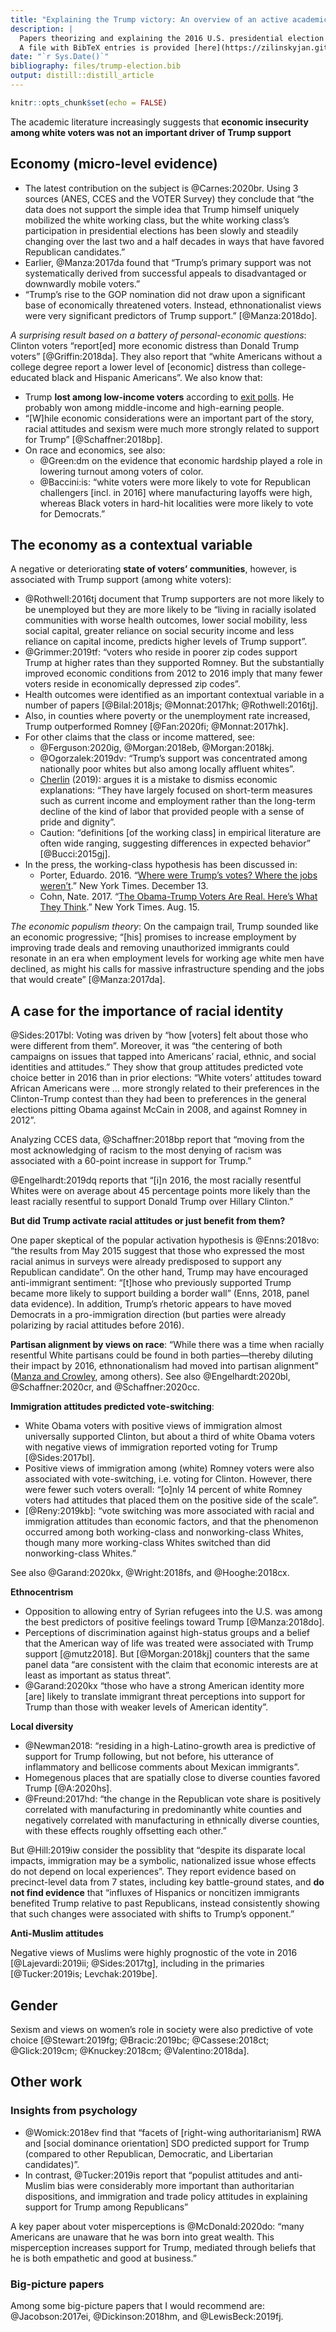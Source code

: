 ```yaml
---
title: "Explaining the Trump victory: An overview of an active academic literature"
description: |
  Papers theorizing and explaining the 2016 U.S. presidential election outcome. <br>
  A file with BibTeX entries is provided [here](https://zilinskyjan.github.io/files/trump-election.bib).
date: "`r Sys.Date()`"
bibliography: files/trump-election.bib
output: distill::distill_article
---
```


```r
knitr::opts_chunk$set(echo = FALSE)
```

The academic literature increasingly suggests that **economic insecurity among white voters was not an important driver of Trump support**

## Economy (micro-level evidence)

* The latest contribution on the subject is @Carnes:2020br. Using 3 sources (ANES, CCES and the VOTER Survey) they conclude that "the data does not support the simple idea that Trump himself uniquely mobilized the white working class, but the white working class’s participation in presidential elections has been slowly and steadily changing over the last two and a half decades in ways that have favored Republican candidates."
* Earlier, @Manza:2017da found that "Trump’s primary support was not systematically derived from successful appeals to disadvantaged or downwardly mobile voters."
* "Trump’s rise to the GOP nomination did not draw upon a significant base of economically threatened voters. Instead, ethnonationalist views were very significant predictors of Trump support." [@Manza:2018do].

*A surprising result based on a battery of personal-economic questions*: Clinton voters “report[ed] more economic distress than Donald Trump voters” [@Griffin:2018da]. They also report that "white Americans without a college degree report a lower level of [economic] distress than college-educated black and Hispanic Americans". We also know that:

* Trump **lost among low-income voters** according to [exit polls](https://www.cnn.com/election/2016/results/exit-polls/national/house). He probably won among middle-income and high-earning people.
* "[W]hile economic considerations were an important part of the story, racial attitudes and sexism were much more strongly related to support for Trump" [@Schaffner:2018bp].
* On race and economics, see also:
  * @Green:dm on the evidence that economic hardship played a role in lowering turnout among voters of color.
  * @Baccini:is: "white voters were more likely to vote for Republican challengers [incl. in 2016] where manufacturing layoffs were high, whereas Black voters in hard-hit localities were more likely to vote for Democrats."

## The economy as a contextual variable

A negative or deteriorating **state of voters’ communities**, however, is associated with Trump support (among white voters):

* @Rothwell:2016tj document that Trump supporters are not more likely to be unemployed but they are more likely to be "living in racially isolated communities with worse health outcomes, lower social mobility, less social capital, greater reliance on social security income and less reliance on capital income, predicts higher levels of Trump support".
* @Grimmer:2019tf: "voters who reside in poorer zip codes support Trump at higher rates than they supported Romney. But the substantially improved economic conditions from 2012 to 2016 imply that many fewer voters reside in economically depressed zip codes".
* Health outcomes were identified as an important contextual variable in a number of papers [@Bilal:2018js; @Monnat:2017hk; @Rothwell:2016tj].
* Also, in counties where poverty or the unemployment rate increased, Trump outperformed Romney [@Fan:2020fi; @Monnat:2017hk].
* For other claims that the class or income mattered, see: 
	* @Ferguson:2020ig, @Morgan:2018eb, @Morgan:2018kj.
	* @Ogorzalek:2019dv: "Trump’s support was concentrated among nationally poor whites but also among locally affluent whites".
	* [Cherlin](https://www.russellsage.org/sites/default/files/In%20the%20Shadow%20of%20Sparrows%20Point_0.pdf) (2019): argues it is a mistake to dismiss economic explanations: "They have largely focused on short-term measures such as current income and employment rather than the long-term decline of the kind of labor that provided people with a sense of pride and dignity".
	* Caution: "definitions [of the working class] in empirical literature are often wide ranging, suggesting differences in expected behavior" [@Bucci:2015gj].
* In the press, the working-class hypothesis has been discussed in:
	* Porter, Eduardo. 2016. “[Where were Trump’s votes? Where the jobs weren’t](https://www.nytimes.com/2016/12/13/business/economy/jobs-economy-voters.html).” New York Times. December 13.
	* Cohn, Nate. 2017. “[The Obama-Trump Voters Are Real. Here’s What They Think](https://www.nytimes.com/2017/08/15/upshot/the-obama-trump-voters-are-real-heres-what-they-think.html).” New York Times. Aug. 15.

*The economic populism theory*: On the campaign trail, Trump sounded like an economic progressive; “[his] promises to increase employment by improving trade deals and removing unauthorized immigrants could resonate in an era when employment levels for working age white men have declined, as might his calls for massive infrastructure spending and the jobs that would create” [@Manza:2017da].

## A case for the importance of racial identity

@Sides:2017bl: Voting was driven by "how [voters] felt about those who were different from them". Moreover, it was "the centering of both campaigns on issues that tapped into Americans’ racial, ethnic, and social identities and attitudes." They show that group attitudes predicted vote choice better in 2016 than in prior elections: “White voters’ attitudes toward African Americans were … more strongly related to their preferences in the Clinton-Trump contest than they had been to preferences in the general elections pitting Obama against McCain in 2008, and against Romney in 2012”.

Analyzing CCES data, @Schaffner:2018bp report that “moving from the most acknowledging of racism to the most denying of racism was associated with a 60-point increase in support for Trump.”

@Engelhardt:2019dq reports that "[i]n 2016, the most racially resentful Whites were on average about 45 percentage points more likely than the least racially resentful to support Donald Trump over Hillary Clinton." 

**But did Trump activate racial attitudes or just benefit from them?** 

One paper skeptical of the popular activation hypothesis is @Enns:2018vo: "the results from May 2015 suggest that those who expressed the most racial animus in surveys were already predisposed to support any Republican candidate". On the other hand, Trump may have encouraged anti-immigrant sentiment: "[t]hose who previously supported Trump became more likely to support building a border wall" (Enns, 2018, panel data evidence). In addition, Trump's rhetoric appears to have moved Democrats in a pro-immigration direction (but parties were already polarizing by racial attitudes before 2016).

**Partisan alignment by views on race**: "While there was a time when racially resentful White partisans could be found in both parties—thereby diluting their impact by 2016, ethnonationalism had moved into partisan alignment" ([Manza and Crowley](https://journals.sagepub.com/doi/full/10.1177/1536504218766548), among others). See also @Engelhardt:2020bl, @Schaffner:2020cr, and @Schaffner:2020cc.

**Immigration attitudes predicted vote-switching**: 

* White Obama voters with positive views of immigration almost universally supported Clinton, but about a third of white Obama voters with negative views of immigration reported voting for Trump [@Sides:2017bl]. 
* Positive views of immigration among (white) Romney voters were also associated with vote-switching, i.e. voting for Clinton. However, there were fewer such voters overall: "[o]nly 14 percent of white Romney voters had attitudes that placed them on the positive side of the scale". 
* [@Reny:2019kb]: "vote switching was more associated with racial and immigration attitudes than economic factors, and that the phenomenon occurred among both working-class and nonworking-class Whites, though many more working-class Whites switched than did nonworking-class Whites."

See also @Garand:2020kx, @Wright:2018fs, and @Hooghe:2018cx.

**Ethnocentrism** 

* Opposition to allowing entry of Syrian refugees into the U.S. was  among the best predictors of positive feelings toward Trump [@Manza:2018do].
* Perceptions of discrimination against high-status groups and a belief that the American way of life was treated were associated with Trump support [@mutz2018]. But [@Morgan:2018kj] counters that the same panel data “are consistent with the claim that economic interests are at least as important as status threat".
* @Garand:2020kx "those who have a strong American identity more [are] likely to translate immigrant threat perceptions into support for Trump than those with weaker levels of American identity".

**Local diversity**

* @Newman2018: "residing in a high-Latino-growth area is predictive of support for Trump following, but not before, his utterance of inflammatory and bellicose comments about Mexican immigrants".
* Homegenous places that are spatially close to diverse counties favored Trump [@A:2020hs].
* @Freund:2017hd: "the change in the Republican vote share is positively correlated with manufacturing in predominantly white counties and negatively correlated with manufacturing in ethnically diverse counties, with these effects roughly offsetting each other."

But @Hill:2019iw consider the possiblity that "despite its disparate local impacts, immigration may be a symbolic, nationalized issue whose effects do not depend on local experiences". They report evidence based on precinct-level data from 7 states, including key battle-ground states, and **do not find evidence** that "influxes of Hispanics or noncitizen immigrants benefited Trump relative to past Republicans, instead consistently showing that such changes were associated with shifts to Trump’s opponent."

**Anti-Muslim attitudes** 

Negative views of Muslims were highly prognostic of the vote in 2016 [@Lajevardi:2019ii; @Sides:2017tg], including in the primaries [@Tucker:2019is; Levchak:2019be].

## Gender

Sexism and views on women's role in society were also predictive of vote choice [@Stewart:2019fg; @Bracic:2019bc; @Cassese:2018ct; @Glick:2019cm; @Knuckey:2018cm; @Valentino:2018da].

## Other work

### Insights from psychology

* @Womick:2018ev find that "facets of [right-wing authoritarianism] RWA and [social dominance orientation] SDO predicted support for Trump (compared to other Republican, Democratic, and Libertarian candidates)". 
* In contrast, @Tucker:2019is report that "populist attitudes and anti-Muslim bias were considerably more important than authoritarian dispositions, and immigration and trade policy attitudes in explaining support for Trump among Republicans"

A key paper about voter misperceptions is @McDonald:2020do: "many Americans are unaware that he was born into great wealth. This misperception increases support for Trump, mediated through beliefs that he is both empathetic and good at business."

### Big-picture papers

Among some big-picture papers that I would recommend are: @Jacobson:2017ei, @Dickinson:2018hm, and @LewisBeck:2019fj. 


